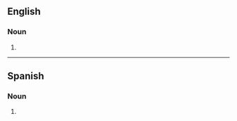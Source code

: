 ==English==

===Noun===
{{head|en|noun form}}

# {{plural of|en|squad}}

----

==Spanish==

===Noun===
{{head|es|noun form|g=m-p}}

# {{plural of|es|squad}}